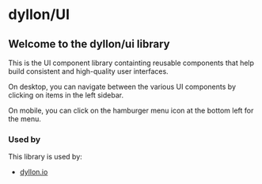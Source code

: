 
<Meta title="Introduction" />

# dyllon/UI

## Welcome to the dyllon/ui library

This is the UI component library containting reusable components that help build consistent and high-quality user
interfaces.

On desktop, you can navigate between the various UI components by clicking on items in the left sidebar.

On mobile, you can click on the hamburger menu icon at the bottom left for the menu.

### Used by

This library is used by:

- [dyllon.io](https://dyllon.io)
